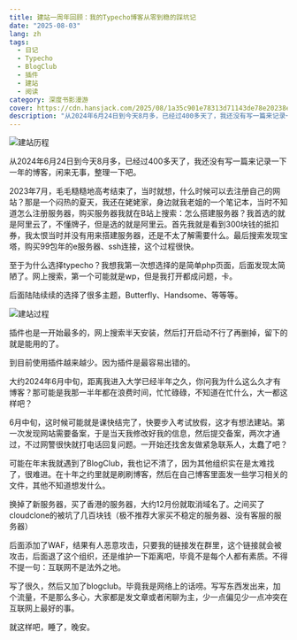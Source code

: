 ```yaml
---
title: 建站一周年回顾：我的Typecho博客从零到稳的踩坑记
date: "2025-08-03"
lang: zh
tags:
  - 日记
  - Typecho
  - BlogClub
  - 插件
  - 建站
  - 阅读
category: 深度书影漫游
cover: https://cdn.hansjack.com/2025/08/1a35c901e78313d71143de78e20238eb.webp
description: "从2024年6月24日到今天8月多，已经过400多天了，我还没有写一篇来记录一下一年的博客，闲来无事，整理一下吧。"
---
```



<Image
  src="https://cdn.hansjack.com/2025/08/1a35c901e78313d71143de78e20238eb.webp"
  alt="建站历程"
  width={800}
  height={600}
  isArticleImage={true}
/>

从2024年6月24日到今天8月多，已经过400多天了，我还没有写一篇来记录一下一年的博客，闲来无事，整理一下吧。

2023年7月，毛毛糙糙地高考结束了，当时就想，什么时候可以去注册自己的网站？那是一个闷热的夏天，我还在姥姥家，身边就我老姐的一个笔记本，当时不知道怎么注册服务器，购买服务器我就在B站上搜索：怎么搭建服务器？我首选的就是阿里云了，不懂牌子，但是选的就是阿里云。首先我就是看到300块钱的抵扣券，我太恨当时并没有用来搭建服务器，还是不太了解需要什么。最后搜索发现宝塔，购买99包年的e服务器、ssh连接，这个过程很快。

至于为什么选择typecho？我想我第一次想选择的是简单php页面，后面发现太简陋了。网上搜索，第一个可能就是wp，但是我打开都成问题，卡。

后面陆陆续续的选择了很多主题，Butterfly、Handsome、等等等。
 
<Image
  src="https://cdn.hansjack.com/2025/08/1a35c901e78313d71143de78e20238eb.webp"
  alt="建站过程"
  width={800}
  height={600}
  isArticleImage={true}
/>
 
插件也是一开始最多的，网上搜索半天安装，然后打开启动不行了再删掉，留下的就是能用的了。

到目前使用插件越来越少。因为插件是最容易出错的。

大约2024年6月中旬，距离我进入大学已经半年之久，你问我为什么这么久才有博客？那可能是我那一半年都在浪费时间，忙忙碌碌，不知道在忙什么，大一都这样吧？

6月中旬，这时候可能就是课快结完了，快要步入考试放假，这才有想法建站。第一次发现网站需要备案，于是当天我修改好我的信息，然后提交备案，两次才通过，不过网警很快就打电话回复问题。一开始还找舍友做紧急联系人，太蠢了吧？

可能在年末我就遇到了BlogClub，我也记不清了，因为其他组织实在是太难找了，很难进。在十年之约里就是刷刷博客，然后在自己博客里面发一些学习相关的文件，其他不知道想发什么。

换掉了新服务器，买了香港的服务器，大约12月份就取消域名了。之间买了cloudclone的被坑了几百块钱（极不推荐大家买不稳定的服务器、没有客服的服务器）

后面添加了WAF，结果有人恶意攻击，只要我的链接发在群里，这个链接就会被攻击，后面退了这个组织，还是维护一下距离吧，毕竟不是每个人都有素质。不得不提一句：互联网不是法外之地。

写了很久，然后又加了blogclub。毕竟我是网络上的话唠。写写东西发出来，加个流量，不是那么多心，大家都是发文章或者闲聊为主，少一点偏见少一点冲突在互联网上最好的事。

就这样吧，睡了，晚安。